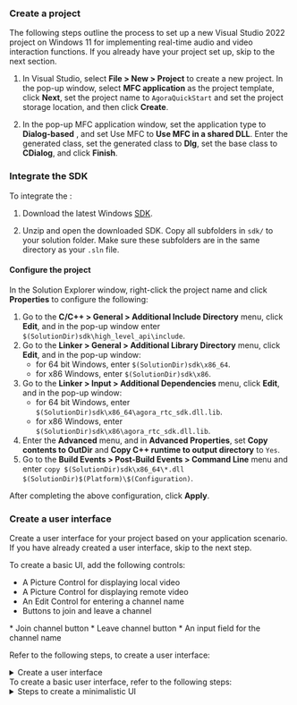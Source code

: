 <PlatformWrapper platform="windows">

### Create a project

The following steps outline the process to set up a new Visual Studio 2022 project on Windows 11 for implementing real-time audio and video interaction functions. If you already have your project set up, skip to the next section.

1. In Visual Studio, select **File > New > Project** to create a new project. In the pop-up window, select **MFC application** as the project template, click **Next**, set the project name to `AgoraQuickStart` and set the project storage location, and then click **Create**.

1. In the pop-up MFC application window, set the application type to **Dialog-based** , and set Use MFC to **Use MFC in a shared DLL**. Enter the generated class, set the generated class to **Dlg**, set the base class to **CDialog**, and click **Finish**.

### Integrate the SDK

To integrate the <Vg k="COMPANY" /> <Vpd k="SDK"/>:

1. Download the latest Windows [SDK](/sdks).

1. Unzip and open the downloaded SDK. Copy all subfolders in `sdk/` to your solution folder. Make sure these subfolders are in the same directory as your `.sln` file.

#### Configure the project

In the Solution Explorer window, right-click the project name and click **Properties** to configure the following:

1. Go to the **C/C++ > General > Additional Include Directory** menu, click **Edit**, and in the pop-up window enter `$(SolutionDir)sdk\high_level_api\include`.
1. Go to the **Linker > General > Additional Library Directory** menu, click **Edit**, and in the pop-up window:
    * for 64 bit Windows, enter `$(SolutionDir)sdk\x86_64`.
    * for x86 Windows, enter `$(SolutionDir)sdk\x86`.
1. Go to the **Linker > Input > Additional Dependencies** menu, click **Edit**, and in the pop-up window:
    * for 64 bit Windows, enter `$(SolutionDir)sdk\x86_64\agora_rtc_sdk.dll.lib`.
    * for x86 Windows, enter `$(SolutionDir)sdk\x86\agora_rtc_sdk.dll.lib`.
1. Enter the **Advanced** menu, and in **Advanced Properties**, set **Copy contents to OutDir** and **Copy C++ runtime to output directory** to `Yes`.
1. Go to the **Build Events > Post-Build Events > Command Line** menu and enter `copy $(SolutionDir)sdk\x86_64\*.dll $(SolutionDir)$(Platform)\$(Configuration)`.

After completing the above configuration, click **Apply**.

### Create a user interface

Create a user interface for your project based on your application scenario. If you have already created a user interface, skip to the next step.

To create a basic UI, add the following controls:
<ProductWrapper notAllowed="voice-calling">
* A Picture Control for displaying local video
* A Picture Control for displaying remote video
* An Edit Control for entering a channel name
* Buttons to join and leave a channel 
</ProductWrapper>

<ProductWrapper product="voice-calling">
* Join channel button
* Leave channel button
* An input field for the channel name
</ProductWrapper>

Refer to the following steps, to create a user interface:
<ProductWrapper notAllowed="voice-calling">
<details>
<summary>Create a user interface</summary>

1. Switch the project to resource view in the right menu bar, and then open the `.Dialog` file. 

1. From **View > Toolbox**, select Add **Picture Control**, and in **Properties > Miscellaneous**, set the ID of the control to `IDC_STATIC_REMOTE`.

1. From **View > Toolbox** , select Add **Picture Control** , and in **Properties > Miscellaneous** , set the control's ID to `IDC_STATIC_LOCAL`.

1. To set up an input box for entering the channel name, from **View > Toolbox** , select Add **Static Text** control, and change the description text to `Channel name` in the properties. Add an **Edit Control** as an input box, and in **Properties > Miscellaneous**, set the control's ID to `IDC_EDIT_CHANNEL`.

1. To add join and leave channel buttons, open **View > Toolbox** and add two **Button** controls. In **Properties > Miscellaneous** , set the IDs to `ID_BTN_JOIN` and `ID_BTN_LEAVE`, and set the description text to **Join** and **Leave** respectively. Your user interface looks similar to the following:

    ![](/images/video-sdk/windows-quickstart-ui.png)

</details>
</ProductWrapper>

<ProductWrapper product="voice-calling">
To create a basic user interface, refer to the following steps:
<details>
<summary>Steps to create a minimalistic UI</summary>
1. In the right menu bar, switch the project to resource view, then open the `.Dialog` file. Your interface appears as follows.
    ![](/images/video-sdk/dialog-box-ui-windows.png)

1. Add an input box for the channel name:

    1. Go to **View** > **Toolbox** and select **Add Static Text** control.
    1. Change the description text to `Channel name` in the properties.
    1. Add an **Edit Control** as an input box.
    1. In **Properties** > **Miscellaneous**, set the control's ID to `IDC_EDIT_CHANNEL`.

1. Add join and leave channel buttons:

    1. In **View** > **Toolbox**, add two `Button` controls.
    1. In **Properties** > **Miscellaneous**, set the IDs of the controls to `ID_BTN_JOIN` and `ID_BTN_LEAVE`.
    1. Set the description text to `Join` and `Leave` respectively.

    Your interface looks similar to the following:
    ![](/images/video-sdk/voice-calling-ui-windows.png)
</details>
</ProductWrapper>
</PlatformWrapper>